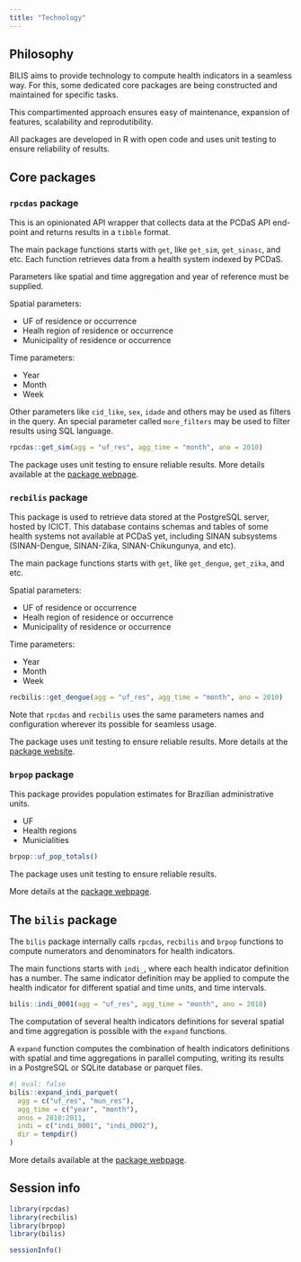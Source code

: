 ```yaml
---
title: "Technology"
---
```


## Philosophy

BILIS aims to provide technology to compute health indicators in a seamless way. For this, some dedicated core packages are being constructed and maintained for specific tasks.

This compartimented approach ensures easy of maintenance, expansion of features, scalability and reprodutibility.

All packages are developed in R with open code and uses unit testing to ensure reliability of results.

## Core packages

### `rpcdas` package

This is an opinionated API wrapper that collects data at the PCDaS API end-point and returns results in a `tibble` format.

The main package functions starts with `get`, like `get_sim`, `get_sinasc`, and etc. Each function retrieves data from a health system indexed by PCDaS.

Parameters like spatial and time aggregation and year of reference must be supplied.

Spatial parameters:

-   UF of residence or occurrence
-   Healh region of residence or occurrence
-   Municipality of residence or occurrence

Time parameters:

-   Year
-   Month
-   Week

Other parameters like `cid_like`, `sex`, `idade` and others may be used as filters in the query. An special parameter called `more_filters` may be used to filter results using SQL language.

```r
rpcdas::get_sim(agg = "uf_res", agg_time = "month", ano = 2010)
```

The package uses unit testing to ensure reliable results. More details available at the [package webpage](https://rfsaldanha.github.io/rpcdas/).

### `recbilis` package

This package is used to retrieve data stored at the PostgreSQL server, hosted by ICICT. This database contains schemas and tables of some health systems not available at PCDaS yet, including SINAN subsystems (SINAN-Dengue, SINAN-Zika, SINAN-Chikungunya, and etc).

The main package functions starts with `get`, like `get_dengue`, `get_zika`, and etc.

Spatial parameters:

-   UF of residence or occurrence
-   Healh region of residence or occurrence
-   Municipality of residence or occurrence

Time parameters:

-   Year
-   Month
-   Week

```r
recbilis::get_dengue(agg = "uf_res", agg_time = "month", ano = 2010)
```

Note that `rpcdas` and `recbilis` uses the same parameters names and configuration wherever its possible for seamless usage.

The package uses unit testing to ensure reliable results. More details at the [package website](https://rfsaldanha.github.io/recbilis/).

### `brpop` package

This package provides population estimates for Brazilian administrative units.

-   UF
-   Health regions
-   Municialities

```r
brpop::uf_pop_totals()
```

The package uses unit testing to ensure reliable results.

More details at the [package webpage](https://rfsaldanha.github.io/brpop/).

## The `bilis` package

The `bilis` package internally calls `rpcdas`, `recbilis` and `brpop` functions to compute numerators and denominators for health indicators.

The main functions starts with `indi_`, where each health indicator definition has a number. The same indicator definition may be applied to compute the health indicator for different spatial and time units, and time intervals.

```r
bilis::indi_0001(agg = "uf_res", agg_time = "month", ano = 2010)
```

The computation of several health indicators definitions for several spatial and time aggregation is possible with the `expand` functions.

A `expand` function computes the combination of health indicators definitions with spatial and time aggregations in parallel computing, writing its results in a PostgreSQL or SQLite database or parquet files.

```r
#| eval: false
bilis::expand_indi_parquet(
  agg = c("uf_res", "mun_res"), 
  agg_time = c("year", "month"), 
  anos = 2010:2011, 
  indi = c("indi_0001", "indi_0002"),
  dir = tempdir()
)
```

More details available at the [package webpage](https://rfsaldanha.github.io/bilis/).

## Session info

```r
library(rpcdas)
library(recbilis)
library(brpop)
library(bilis)

sessionInfo()
```
